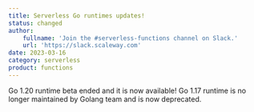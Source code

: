 ```yaml
---
title: Serverless Go runtimes updates!
status: changed
author:
    fullname: 'Join the #serverless-functions channel on Slack.'
    url: 'https://slack.scaleway.com'
date: 2023-03-16
category: serverless
product: functions
---
```


Go 1.20 runtime beta ended and it is now available! Go 1.17 runtime is no longer maintained by Golang team and is now deprecated.
